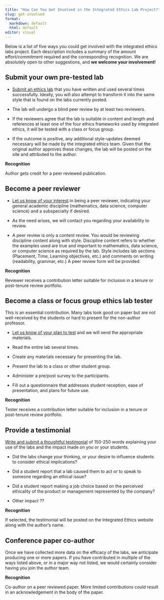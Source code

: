 ```yaml
---
title: "How Can You Get Involved in the Integrated Ethics Lab Project?"
slug: get-involved
format: 
  markdown: default
  html: default
editor: visual
---
```


Below is a list of five ways you could get involved with the
integrated ethics labs project. Each description includes
a summary of the amount effort/commitment required and 
the corresponding recognition.
We are absolutely open to other suggestions, 
and **we welcome your involvement!** 

## Submit your own pre-tested lab

-   [Submit an ethics lab](mailto:info@integratedethicslabs.org) that you have written
    and used several times successfully. Ideally, you will also attempt to
    transform it into the same style that is found on the labs currently
    posted.

-   The lab will undergo a
    blind peer review by at least two reviewers.

-   If the reviewers agree
    that the lab is suitable in content and length and references at least one
    of the four ethics frameworks used by integrated ethics, it will be tested
    with a class or focus group.

-   If the outcome is
    positive, any additional style-updates deemed necessary will be made by
    the integrated ethics team. Given that the original author approves these
    changes, the lab will be posted on the site and attributed to the author.

**Recognition**

Author gets credit for a peer reviewed publication.

## Become a peer reviewer

-   [Let us know of your interest](mailto:info@integratedethicslabs.org) in being a peer
    reviewer, indicating your general academic discipline (mathematics, data
    science, computer science) and a subspecialty if desired.

-   As the need arises, we
    will contact you regarding your availability to review.

-   A peer review is only a
    content review. You would be reviewing discipline content along with
    style. Discipline content refers to whether the examples used are true and
    important to mathematics, data science, or computer science as required by
    the lab. Style includes lab sections (Placement, Time, Learning
    objectives, etc.) and comments on writing (readability, grammar, etc.) A
    peer review form will be provided.

**Recognition**

Reviewer receives a contribution letter suitable for
inclusion in a tenure or post-tenure review portfolio.

## Become a class or focus group ethics lab tester

This is an essential contribution. Many labs look good
on paper but are not well-received by the students or hard to present for the
non-author professor.

-   [Let us know of your plan to test](mailto:info@integratedethicslabs.org) 
    and we will send the appropriate materials.

-   Read the entire lab several times.

-   Create any materials necessary for presenting the lab.

-   Present the lab to a class or other student group.

-   Administer a pre/post survey to the participants.

-   Fill out a questionnaire that addresses student reception, 
    ease of presentation, and plans for future use.

**Recognition**

Tester receives a contribution letter suitable for
inclusion in a tenure or post-tenure review portfolio.

## Provide a testimonial

[Write and submit a thoughtful testimonial](mailto:info@integratedethicslabs.org) of 150-250 words explaining your use of the labs and the impact made on you or your students.

-   Did the labs change your thinking, 
or your desire to influence students to consider ethical implications?

-   Did a student report
    that a lab caused them to act or to speak to someone regarding an ethical
    issue?

-   Did a student report
    making a job choice based on the perceived ethicality of the product or
    management represented by the company?

-   Other impact ??

**Recognition**

If selected, the testimonial will be posted on the
Integrated Ethics website along with the author's name.

## Conference paper co-author

Once we have collected more data on the efficacy of
the labs, we anticipate producing one or more papers. If you have contributed
in multiple of the ways listed above, or in a major way not listed, we would
certainly consider having you join the author team.

**Recognition**

Co-author on a peer reviewed paper. More limited
contributions could result in an acknowledgement in the body of the paper.


